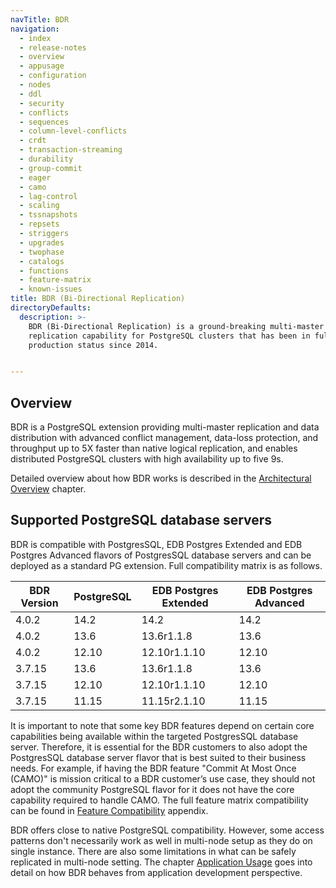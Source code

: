 ```yaml
---
navTitle: BDR
navigation:
  - index
  - release-notes
  - overview
  - appusage
  - configuration
  - nodes
  - ddl
  - security
  - conflicts
  - sequences
  - column-level-conflicts
  - crdt
  - transaction-streaming
  - durability
  - group-commit
  - eager
  - camo
  - lag-control
  - scaling
  - tssnapshots
  - repsets
  - striggers
  - upgrades
  - twophase
  - catalogs
  - functions
  - feature-matrix
  - known-issues
title: BDR (Bi-Directional Replication)
directoryDefaults:
  description: >-
    BDR (Bi-Directional Replication) is a ground-breaking multi-master
    replication capability for PostgreSQL clusters that has been in full
    production status since 2014.


---
```


## Overview

BDR is a PostgreSQL extension providing multi-master replication and data
distribution with advanced conflict management, data-loss protection, and
throughput up to 5X faster than native logical replication, and enables
distributed PostgreSQL clusters with high availability up to five 9s.

Detailed overview about how BDR works is described in the
[Architectural Overview](overview) chapter.

## Supported PostgreSQL database servers

BDR is compatible with PostgresSQL, EDB Postgres Extended and EDB Postgres
Advanced flavors of PostgresSQL database servers and can be deployed as a
standard PG extension. Full compatibility matrix is as follows.

| BDR Version | PostgreSQL | EDB Postgres Extended | EDB Postgres Advanced |
| ----------- | ---------- | --------------------- | --------------------- |
| 4.0.2       | 14.2       | 14.2                  | 14.2                  |
| 4.0.2       | 13.6       | 13.6r1.1.8            | 13.6                  |
| 4.0.2       | 12.10      | 12.10r1.1.10          | 12.10                 |
| 3.7.15      | 13.6       | 13.6r1.1.8            | 13.6                  |
| 3.7.15      | 12.10      | 12.10r1.1.10          | 12.10                 |
| 3.7.15      | 11.15      | 11.15r2.1.10          | 11.15                 |

It is important to note that some key BDR features depend on certain core
capabilities being available within the targeted PostgresSQL database server.
Therefore, it is essential for the BDR customers to also adopt the PostgresSQL
database server flavor that is best suited to their business needs.  For
example, if having the BDR feature "Commit At Most Once (CAMO)" is mission
critical to a BDR customer’s use case, they should not adopt the community
PostgreSQL flavor for it does not have the core capability required to handle
CAMO. The full feature matrix compatibility can be found in
[Feature Compatibility](feature-matrix) appendix.

BDR offers close to native PostgreSQL compatibility. However, some access
patterns don't necessarily work as well in multi-node setup as they do on
single instance. There are also some limitations in what can be safely
replicated in multi-node setting. The chapter [Application Usage](appusage)
goes into detail on how BDR behaves from application development perspective.
